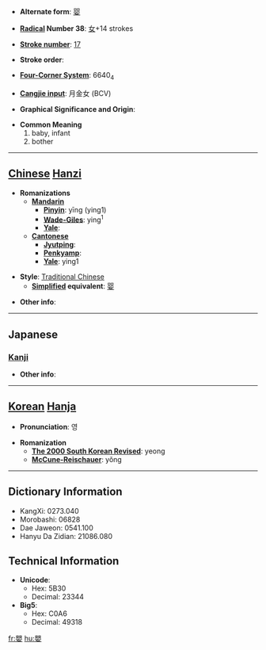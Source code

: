 * '''Alternate form''': [[婴]]

* '''[[Wiktionary:Chinese radical index| Radical]] Number 38''': [[Wiktionary:Chinese radical index 女|女]]+14 strokes

* '''[[Wiktionary:Chinese total strokes index|Stroke number]]''': [[Wiktionary:Chinese total strokes index 17|17]]

* '''Stroke order''': 

* '''[[Wiktionary:Chinese four corner index|Four-Corner System]]''': 6640<sub>4</sub>

* '''[[Wiktionary:Chinese Cangjie index|Cangjie input]]''': 月金女 (BCV)

* '''Graphical Significance and Origin''': 

* '''Common Meaning'''
*#baby, infant
*# bother


----

== [[Chinese]] [[Hanzi]] ==

* '''Romanizations'''
** '''[[Mandarin]]'''
*** '''[[Pinyin]]''': yīng (ying1)
*** '''[[Wade-Giles]]''': ying<sup>1</sup>
*** '''[[Yale]]''': 
** '''[[Cantonese]]'''
*** '''[[Jyutping]]''':
*** '''[[Penkyamp]]''': 
*** '''[[Yale]]''': ying1

* '''Style''': [[Traditional Chinese]] 
** '''[[Simplified Chinese|Simplified]] equivalent''': [[婴]]

* '''Other info''': 

----

==Japanese==
===[[Kanji]]===
{{kanji|on readings=[[えい]] (ei)|kun readings=[[ふれる]] (fureru), [[みどりご]] (midorigo)}}

* '''Other info''':  

----

== [[Korean]] [[Hanja]] ==

* '''Pronunciation''': 영

* '''Romanization'''
** '''[[The 2000 South Korean Revised Romanization|The 2000 South Korean Revised]]''': yeong
** '''[[McCune-Reischauer]]''': yŏng

----

== Dictionary Information ==

* KangXi: 0273.040
* Morobashi: 06828
* Dae Jaweon: 0541.100
* Hanyu Da Zidian: 21086.080

== Technical Information ==

* '''Unicode''':
** Hex: 5B30
** Decimal: 23344
* '''Big5''':
** Hex: C0A6
** Decimal: 49318

[[fr:嬰]]
[[hu:嬰]]